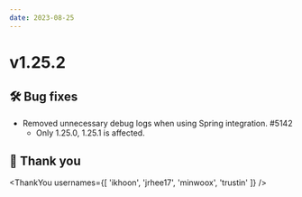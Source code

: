 ```yaml
---
date: 2023-08-25
---
```


# v1.25.2

## 🛠️ Bug fixes

- Removed unnecessary debug logs when using Spring integration. #5142
  - Only 1.25.0, 1.25.1 is affected.

## 🙇 Thank you

<ThankYou usernames={[
  'ikhoon',
  'jrhee17',
  'minwoox',
  'trustin'
]} />